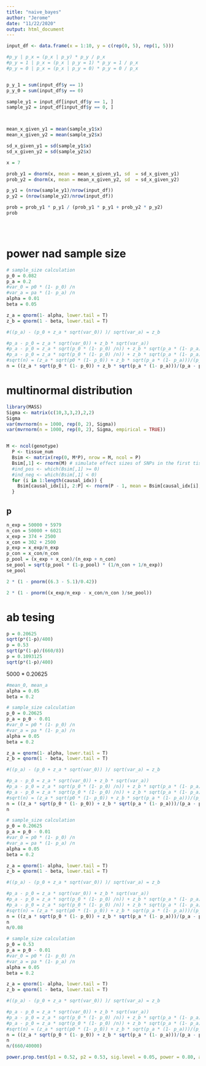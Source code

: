 ```yaml
---
title: "naive_bayes"
author: "Jerome"
date: "11/22/2020"
output: html_document
---
```


```r
input_df <- data.frame(x = 1:10, y = c(rep(0, 5), rep(1, 5)))

#p_y | p_x = (p_x | p_y) * p_y / p_x
#p_y = 1 | p_x = (p_x | p_y = 1) * p_y = 1 / p_x
#p_y = 0 | p_x = (p_x | p_y = 0) * p_y = 0 / p_x


p_y_1 = sum(input_df$y == 1)
p_y_0 = sum(input_df$y == 0)

sample_y1 = input_df[input_df$y == 1, ]
sample_y2 = input_df[input_df$y == 0, ]



mean_x_given_y1 = mean(sample_y1$x)
mean_x_given_y2 = mean(sample_y2$x)

sd_x_given_y1 = sd(sample_y1$x)
sd_x_given_y2 = sd(sample_y2$x)

x = 7

prob_y1 = dnorm(x, mean = mean_x_given_y1, sd  = sd_x_given_y1)
prob_y2 = dnorm(x, mean = mean_x_given_y2, sd  = sd_x_given_y2)

p_y1 = (nrow(sample_y1)/nrow(input_df))
p_y2 = (nrow(sample_y2)/nrow(input_df))

prob = prob_y1 * p_y1 / (prob_y1 * p_y1 + prob_y2 * p_y2)
prob





```

# power nad sample size

```r
# sample_size calculation 
p_0 = 0.082
p_a = 0.2
#var_0 = p0 * (1- p_0) /n
#var_a = pa * (1- p_a) /n
alpha = 0.01
beta = 0.05

z_a = qnorm(1- alpha, lower.tail = T)
z_b = qnorm(1 - beta, lower.tail = T)

#((p_a) - (p_0 + z_a * sqrt(var_0)) )/ sqrt(var_a) = z_b

#p_a - p_0 = z_a * sqrt(var_0)) + z_b * sqrt(var_a))
#p_a - p_0 = z_a * sqrt(p_0 * (1- p_0) /n)) + z_b * sqrt(p_a * (1- p_a) /n))
#p_a - p_0 = z_a * sqrt(p_0 * (1- p_0) /n)) + z_b * sqrt(p_a * (1- p_a) /n))
#sqrt(n) = (z_a * sqrt(p0 * (1- p_0)) + z_b * sqrt(p_a * (1- p_a)))/(p_a - p_0)
n = ((z_a * sqrt(p_0 * (1- p_0)) + z_b * sqrt(p_a * (1- p_a)))/(p_a - p_0))^2
```


# multinormal distribution
```r
library(MASS)
Sigma <- matrix(c(10,3,3,2),2,2)
Sigma
var(mvrnorm(n = 1000, rep(0, 2), Sigma))
var(mvrnorm(n = 1000, rep(0, 2), Sigma, empirical = TRUE))


M <- ncol(genotype) 
  P <- tissue_num
  Bsim <- matrix(rep(0, M*P), nrow = M, ncol = P)
  Bsim[,1] <- rnorm(M) # simulate effect sizes of SNPs in the first tissue and take these directions as standard. 
  #ind_pos <- which(Bsim[,1] >= 0)
  #ind_neg <- which(Bsim[,1] < 0) 
  for (i in 1:length(causal_idx)) {
    Bsim[causal_idx[i], 2:P] <- rnorm(P - 1, mean = Bsim[causal_idx[i], 1])
  }


```

## p
```r
n_exp = 50000 + 5979
n_con = 50000 + 6021
x_exp = 374 + 2500
x_con = 302 + 2500
p_exp = x_exp/n_exp
p_con = x_con/n_con
p_pool = (x_exp + x_con)/(n_exp + n_con)
se_pool = sqrt(p_pool * (1-p_pool) * (1/n_con + 1/n_exp))
se_pool


```

```r
2 * (1 - pnorm((6.3 - 5.1)/0.42))

```
 
```r
2 * (1 - pnorm((x_exp/n_exp - x_con/n_con )/se_pool))
```

# ab tesing 

```r
p = 0.20625
sqrt(p*(1-p)/400)
p = 0.53
sqrt(p*(1-p)/(660/8))
p = 0.1093125
sqrt(p*(1-p)/400)

```

5000 * 0.20625

```r

#mean_0, mean_a
alpha = 0.05
beta = 0.2

# sample_size calculation 
p_0 = 0.20625
p_a = p_0 - 0.01
#var_0 = p0 * (1- p_0) /n
#var_a = pa * (1- p_a) /n
alpha = 0.05
beta = 0.2

z_a = qnorm(1- alpha, lower.tail = T)
z_b = qnorm(1 - beta, lower.tail = T)

#((p_a) - (p_0 + z_a * sqrt(var_0)) )/ sqrt(var_a) = z_b

#p_a - p_0 = z_a * sqrt(var_0)) + z_b * sqrt(var_a))
#p_a - p_0 = z_a * sqrt(p_0 * (1- p_0) /n)) + z_b * sqrt(p_a * (1- p_a) /n))
#p_a - p_0 = z_a * sqrt(p_0 * (1- p_0) /n)) + z_b * sqrt(p_a * (1- p_a) /n))
#sqrt(n) = (z_a * sqrt(p0 * (1- p_0)) + z_b * sqrt(p_a * (1- p_a)))/(p_a - p_0)
n = ((z_a * sqrt(p_0 * (1- p_0)) + z_b * sqrt(p_a * (1- p_a)))/(p_a - p_0))^2
n
```

```r
# sample_size calculation 
p_0 = 0.20625
p_a = p_0 - 0.01
#var_0 = p0 * (1- p_0) /n
#var_a = pa * (1- p_a) /n
alpha = 0.05
beta = 0.2

z_a = qnorm(1- alpha, lower.tail = T)
z_b = qnorm(1 - beta, lower.tail = T)

#((p_a) - (p_0 + z_a * sqrt(var_0)) )/ sqrt(var_a) = z_b

#p_a - p_0 = z_a * sqrt(var_0)) + z_b * sqrt(var_a))
#p_a - p_0 = z_a * sqrt(p_0 * (1- p_0) /n)) + z_b * sqrt(p_a * (1- p_a) /n))
#p_a - p_0 = z_a * sqrt(p_0 * (1- p_0) /n)) + z_b * sqrt(p_a * (1- p_a) /n))
#sqrt(n) = (z_a * sqrt(p0 * (1- p_0)) + z_b * sqrt(p_a * (1- p_a)))/(p_a - p_0)
n = ((z_a * sqrt(p_0 * (1- p_0)) + z_b * sqrt(p_a * (1- p_a)))/(p_a - p_0))^2
n
n/0.08
```

```r
# sample_size calculation 
p_0 = 0.53
p_a = p_0 - 0.01
#var_0 = p0 * (1- p_0) /n
#var_a = pa * (1- p_a) /n
alpha = 0.05
beta = 0.2

z_a = qnorm(1- alpha, lower.tail = T)
z_b = qnorm(1 - beta, lower.tail = T)

#((p_a) - (p_0 + z_a * sqrt(var_0)) )/ sqrt(var_a) = z_b

#p_a - p_0 = z_a * sqrt(var_0)) + z_b * sqrt(var_a))
#p_a - p_0 = z_a * sqrt(p_0 * (1- p_0) /n)) + z_b * sqrt(p_a * (1- p_a) /n))
#p_a - p_0 = z_a * sqrt(p_0 * (1- p_0) /n)) + z_b * sqrt(p_a * (1- p_a) /n))
#sqrt(n) = (z_a * sqrt(p0 * (1- p_0)) + z_b * sqrt(p_a * (1- p_a)))/(p_a - p_0)
n = ((z_a * sqrt(p_0 * (1- p_0)) + z_b * sqrt(p_a * (1- p_a)))/(p_a - p_0))^2
n
n/(660/40000)
```

```r
power.prop.test(p1 = 0.52, p2 = 0.53, sig.level = 0.05, power = 0.80, alternative = "two")
```

